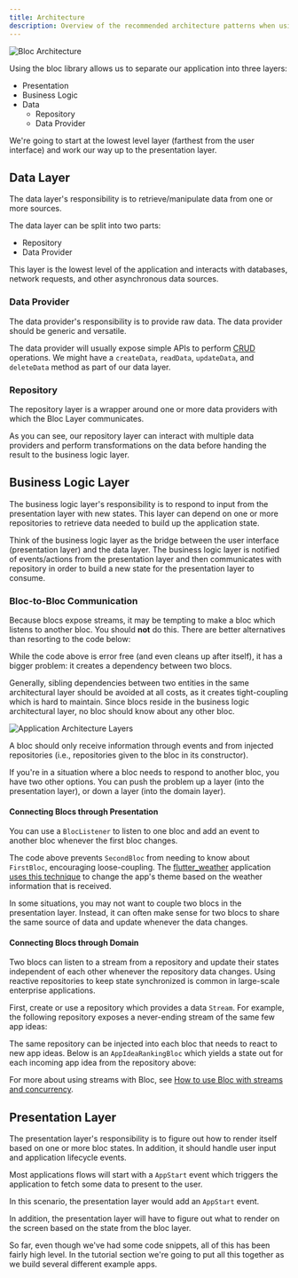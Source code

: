 ```yaml
---
title: Architecture
description: Overview of the recommended architecture patterns when using bloc.
---
```



![Bloc Architecture](~/assets/concepts/bloc_architecture_full.png)

Using the bloc library allows us to separate our application into three layers:

- Presentation
- Business Logic
- Data
  - Repository
  - Data Provider

We're going to start at the lowest level layer (farthest from the user
interface) and work our way up to the presentation layer.

## Data Layer

The data layer's responsibility is to retrieve/manipulate data from one or more
sources.

The data layer can be split into two parts:

- Repository
- Data Provider

This layer is the lowest level of the application and interacts with databases,
network requests, and other asynchronous data sources.

### Data Provider

The data provider's responsibility is to provide raw data. The data provider
should be generic and versatile.

The data provider will usually expose simple APIs to perform
[CRUD](https://en.wikipedia.org/wiki/Create,_read,_update_and_delete)
operations. We might have a `createData`, `readData`, `updateData`, and
`deleteData` method as part of our data layer.

<DataProviderSnippet />

### Repository

The repository layer is a wrapper around one or more data providers with which
the Bloc Layer communicates.

<RepositorySnippet />

As you can see, our repository layer can interact with multiple data providers
and perform transformations on the data before handing the result to the
business logic layer.

## Business Logic Layer

The business logic layer's responsibility is to respond to input from the
presentation layer with new states. This layer can depend on one or more
repositories to retrieve data needed to build up the application state.

Think of the business logic layer as the bridge between the user interface
(presentation layer) and the data layer. The business logic layer is notified of
events/actions from the presentation layer and then communicates with repository
in order to build a new state for the presentation layer to consume.

<BusinessLogicComponentSnippet />

### Bloc-to-Bloc Communication

Because blocs expose streams, it may be tempting to make a bloc which listens to
another bloc. You should **not** do this. There are better alternatives than
resorting to the code below:

<BlocTightCouplingSnippet />

While the code above is error free (and even cleans up after itself), it has a
bigger problem: it creates a dependency between two blocs.

Generally, sibling dependencies between two entities in the same architectural
layer should be avoided at all costs, as it creates tight-coupling which is hard
to maintain. Since blocs reside in the business logic architectural layer, no
bloc should know about any other bloc.

![Application Architecture Layers](~/assets/architecture/architecture.png)

A bloc should only receive information through events and from injected
repositories (i.e., repositories given to the bloc in its constructor).

If you're in a situation where a bloc needs to respond to another bloc, you have
two other options. You can push the problem up a layer (into the presentation
layer), or down a layer (into the domain layer).

#### Connecting Blocs through Presentation

You can use a `BlocListener` to listen to one bloc and add an event to another
bloc whenever the first bloc changes.

<BlocLooseCouplingPresentationSnippet />

The code above prevents `SecondBloc` from needing to know about `FirstBloc`,
encouraging loose-coupling. The [flutter_weather](/tutorials/flutter-weather)
application
[uses this technique](https://github.com/felangel/bloc/blob/b4c8db938ad71a6b60d4a641ec357905095c3965/examples/flutter_weather/lib/weather/view/weather_page.dart#L38-L42)
to change the app's theme based on the weather information that is received.

In some situations, you may not want to couple two blocs in the presentation
layer. Instead, it can often make sense for two blocs to share the same source
of data and update whenever the data changes.

#### Connecting Blocs through Domain

Two blocs can listen to a stream from a repository and update their states
independent of each other whenever the repository data changes. Using reactive
repositories to keep state synchronized is common in large-scale enterprise
applications.

First, create or use a repository which provides a data `Stream`. For example,
the following repository exposes a never-ending stream of the same few app
ideas:

<AppIdeasRepositorySnippet />

The same repository can be injected into each bloc that needs to react to new
app ideas. Below is an `AppIdeaRankingBloc` which yields a state out for each
incoming app idea from the repository above:

<AppIdeaRankingBlocSnippet />

For more about using streams with Bloc, see
[How to use Bloc with streams and concurrency](https://verygood.ventures/blog/how-to-use-bloc-with-streams-and-concurrency).

## Presentation Layer

The presentation layer's responsibility is to figure out how to render itself
based on one or more bloc states. In addition, it should handle user input and
application lifecycle events.

Most applications flows will start with a `AppStart` event which triggers the
application to fetch some data to present to the user.

In this scenario, the presentation layer would add an `AppStart` event.

In addition, the presentation layer will have to figure out what to render on
the screen based on the state from the bloc layer.

<PresentationComponentSnippet />

So far, even though we've had some code snippets, all of this has been fairly
high level. In the tutorial section we're going to put all this together as we
build several different example apps.
